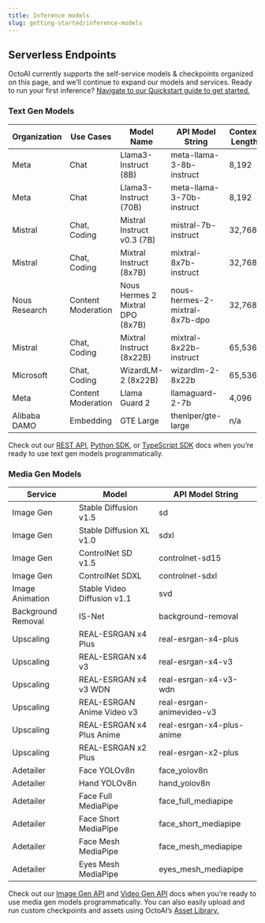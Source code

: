 ```yaml
---
title: Inference models
slug: getting-started/inference-models
---
```


## Serverless Endpoints

OctoAI currently supports the self-service models & checkpoints organized on this page, and we’ll continue to expand our models and services. Ready to run your first inference? [Navigate to our Quickstart guide to get started.](quickstart)

### Text Gen Models

| Organization  | Use Cases          | Model Name                       | API Model String               | Context Length |
| ------------- | ------------------ | -------------------------------- | ------------------------------ | -------------- |
| Meta          | Chat               | Llama3-Instruct (8B)             | meta-llama-3-8b-instruct       | 8,192          |
| Meta          | Chat               | Llama3-Instruct (70B)            | meta-llama-3-70b-instruct      | 8,192          |
| Mistral       | Chat, Coding       | Mistral Instruct v0.3 (7B)       | mistral-7b-instruct            | 32,768         |
| Mistral       | Chat, Coding       | Mixtral Instruct (8x7B)          | mixtral-8x7b-instruct          | 32,768         |
| Nous Research | Content Moderation | Nous Hermes 2 Mixtral DPO (8x7B) | nous-hermes-2-mixtral-8x7b-dpo | 32,768         |
| Mistral       | Chat, Coding       | Mixtral Instruct (8x22B)         | mixtral-8x22b-instruct         | 65,536         |
| Microsoft     | Chat, Coding       | WizardLM-2 (8x22B)               | wizardlm-2-8x22b               | 65,536         |
| Meta          | Content Moderation | Llama Guard 2                    | llamaguard-2-7b                | 4,096          |
| Alibaba DAMO  | Embedding          | GTE Large                        | thenlper/gte-large             | n/a            |

Check out our [REST API](/docs/text-gen-solution/rest-api), [Python SDK](/docs/text-gen-solution/python-sdk), or [TypeScript SDK](/docs/text-gen-solution/typescript-sdk) docs when you’re ready to use text gen models programmatically.

### Media Gen Models

| Service            | Model                       | API Model String          |
| ------------------ | --------------------------- | ------------------------- |
| Image Gen          | Stable Diffusion v1.5       | sd                        |
| Image Gen          | Stable Diffusion XL v1.0    | sdxl                      |
| Image Gen          | ControlNet SD v1.5          | controlnet-sd15           |
| Image Gen          | ControlNet SDXL             | controlnet-sdxl           |
| Image Animation    | Stable Video Diffusion v1.1 | svd                       |
| Background Removal | IS-Net                      | background-removal        |
| Upscaling          | REAL-ESRGAN x4 Plus         | real-esrgan-x4-plus       |
| Upscaling          | REAL-ESRGAN x4 v3           | real-esrgan-x4-v3         |
| Upscaling          | REAL-ESRGAN x4 v3 WDN       | real-esrgan-x4-v3-wdn     |
| Upscaling          | REAL-ESRGAN Anime Video v3  | real-esrgan-animevideo-v3 |
| Upscaling          | REAL-ESRGAN x4 Plus Anime   | real-esrgan-x4-plus-anime |
| Upscaling          | REAL-ESRGAN x2 Plus         | real-esrgan-x2-plus       |
| Adetailer          | Face YOLOv8n                | face_yolov8n              |
| Adetailer          | Hand YOLOv8n                | hand_yolov8n              |
| Adetailer          | Face Full MediaPipe         | face_full_mediapipe       |
| Adetailer          | Face Short MediaPipe        | face_short_mediapipe      |
| Adetailer          | Face Mesh MediaPipe         | face_mesh_mediapipe       |
| Adetailer          | Eyes Mesh MediaPipe         | eyes_mesh_mediapipe       |

Check out our [Image Gen API](/docs/media-gen-solution/rest-apis/image-gen-api) and [Video Gen API](/docs/media-gen-solution/rest-apis/video-gen) docs when you’re ready to use media gen models programmatically. You can also easily upload and run custom checkpoints and assets using OctoAI’s [Asset Library.](/docs/media-gen-solution/uploading-a-custom-asset-to-the-octoai-asset-library)
